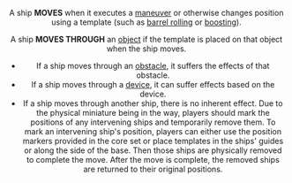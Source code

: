 <Header title="Move"/>

A ship **MOVES** when it executes a [maneuver](/article/Maneuver) or otherwise changes position using a
template (such as [barrel rolling](/article/Barrel_Roll) or [boosting](/article/Boost)).

A ship **MOVES THROUGH** an [object](/article/Objects) if the template is placed on that object when
the ship moves.

* If a ship moves through an [obstacle](/article/Obstacles), it suffers the effects of that obstacle.
* If a ship moves through a [device](/article/Deivce), it can suffer effects based on the device.
* If a ship moves through another ship, there is no inherent effect. Due to the
physical miniature being in the way, players should mark the positions of any
intervening ships and temporarily remove them. To mark an intervening ship's
position, players can either use the position markers provided in the core set
or place templates in the ships' guides or along the side of the base. Then
those ships are physically removed to complete the move. After the move is
complete, the removed ships are returned to their original positions.